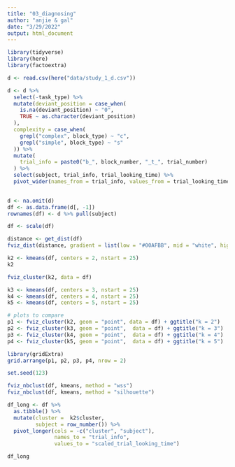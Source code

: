 ```yaml
---
title: "03_diagnosing"
author: "anjie & gal"
date: "3/29/2022"
output: html_document
---
```


```r
library(tidyverse)
library(here)
library(factoextra)
```


```r
d <- read.csv(here("data/study_1_d.csv"))

d <- d %>% 
  select(-task_type) %>% 
  mutate(deviant_position = case_when(
    is.na(deviant_position) ~ "0",
    TRUE ~ as.character(deviant_position)
  ), 
  complexity = case_when(
    grepl("complex", block_type) ~ "c", 
    grepl("simple", block_type) ~ "s"
  )) %>% 
  mutate(
    trial_info = paste0("b_", block_number, "_t_", trial_number)
  ) %>% 
  select(subject, trial_info, trial_looking_time) %>% 
  pivot_wider(names_from = trial_info, values_from = trial_looking_time)
  
```

```r
d <- na.omit(d)
df <- as.data.frame(d[, -1])
rownames(df) <- d %>% pull(subject)

```

```r
df <- scale(df)
```

```r
distance <- get_dist(df)
fviz_dist(distance, gradient = list(low = "#00AFBB", mid = "white", high = "#FC4E07"))

```

```r
k2 <- kmeans(df, centers = 2, nstart = 25)
k2
```
```r
fviz_cluster(k2, data = df)
```

```r
k3 <- kmeans(df, centers = 3, nstart = 25)
k4 <- kmeans(df, centers = 4, nstart = 25)
k5 <- kmeans(df, centers = 5, nstart = 25)

# plots to compare
p1 <- fviz_cluster(k2, geom = "point", data = df) + ggtitle("k = 2")
p2 <- fviz_cluster(k3, geom = "point",  data = df) + ggtitle("k = 3")
p3 <- fviz_cluster(k4, geom = "point",  data = df) + ggtitle("k = 4")
p4 <- fviz_cluster(k5, geom = "point",  data = df) + ggtitle("k = 5")

library(gridExtra)
grid.arrange(p1, p2, p3, p4, nrow = 2)
```

```r
set.seed(123)

fviz_nbclust(df, kmeans, method = "wss")
fviz_nbclust(df, kmeans, method = "silhouette")


```

```r

df_long <- df %>% 
  as.tibble() %>% 
  mutate(cluster =  k2$cluster, 
         subject = row_number()) %>% 
  pivot_longer(cols = -c("cluster", "subject"), 
               names_to = "trial_info", 
               values_to = "scaled_trial_looking_time") 
```


```r
df_long 
```


